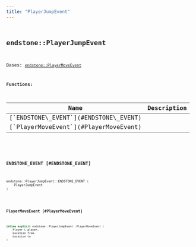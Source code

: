 ```yaml
---
title: "PlayerJumpEvent"
---
```


## <code className="doc-symbol doc-symbol-class"/> endstone::PlayerJumpEvent

Bases: [`endstone::PlayerMoveEvent`](classendstone_1_1_player_move_event.md)
















**Functions:**

<table>
<thead>
   <tr>
      <th>Name</th>
      <th>Description</th>
   </tr>
</thead>
<tbody>
<tr key="classendstone_1_1_player_jump_event_1a3866aeca3afbfd2844cdc2e52173aa4d">
    <td>[`ENDSTONE\_EVENT`](#ENDSTONE\_EVENT)</td>
    <td></td>
</tr>
<tr key="classendstone_1_1_player_jump_event_1a8a1cf3638b2074e1d7845129adbbfed5">
    <td>[`PlayerMoveEvent`](#PlayerMoveEvent)</td>
    <td></td>
</tr>
</tbody>
</table>

### <code className="doc-symbol doc-symbol-function"/> ENDSTONE\_EVENT [#ENDSTONE\_EVENT]

```cpp
endstone::PlayerJumpEvent::ENDSTONE_EVENT (
    PlayerJumpEvent
) 
```


### <code className="doc-symbol doc-symbol-function"/> PlayerMoveEvent [#PlayerMoveEvent]

```cpp
inline explicit endstone::PlayerJumpEvent::PlayerMoveEvent (
    Player & player,
    Location from,
    Location to
) 
```

